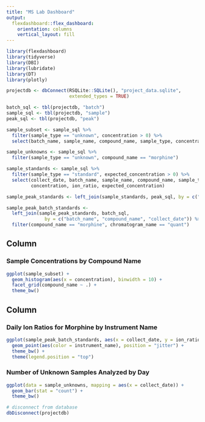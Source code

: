 ```yaml
---
title: "MS Lab Dashboard"
output: 
  flexdashboard::flex_dashboard:
    orientation: columns
    vertical_layout: fill
---
```


```r
library(flexdashboard)
library(tidyverse)
library(DBI)
library(lubridate)
library(DT)
library(plotly)

```

```r
projectdb <- dbConnect(RSQLite::SQLite(), "project_data.sqlite", 
                       extended_types = TRUE)
```

```r
batch_sql <- tbl(projectdb, "batch")
sample_sql <- tbl(projectdb, "sample")
peak_sql <- tbl(projectdb, "peak")
```


```r

sample_subset <- sample_sql %>% 
  filter(sample_type == "unknown", concentration > 0) %>% 
  select(batch_name, sample_name, compound_name, sample_type, concentration)

sample_unknowns <- sample_sql %>%
  filter(sample_type == "unknown", compound_name == "morphine")

sample_standards <- sample_sql %>% 
  filter(sample_type == "standard", expected_concentration > 0) %>% 
  select(collect_date, batch_name, sample_name, compound_name, sample_type, 
         concentration, ion_ratio, expected_concentration)

sample_peak_standards <- left_join(sample_standards, peak_sql, by = c("batch_name", "sample_name", "compound_name", "collect_date"))

sample_peak_batch_standards <- 
  left_join(sample_peak_standards, batch_sql,
              by = c("batch_name", "compound_name", "collect_date")) %>%
  filter(compound_name == "morphine", chromatogram_name == "quant")
```


Column {data-width=650}
-----------------------------------------------------------------------


### Sample Concentrations by Compound Name

```r

ggplot(sample_subset) +
  geom_histogram(aes(x = concentration), binwidth = 10) +
  facet_grid(compound_name ~ .) +
  theme_bw()

```


Column {data-width=350}
-----------------------------------------------------------------------

### Daily Ion Ratios for Morphine by Instrument Name

```r
ggplot(sample_peak_batch_standards, aes(x = collect_date, y = ion_ratio)) +
  geom_point(aes(color = instrument_name), position = "jitter") +
  theme_bw() +
  theme(legend.position = "top")
```

### Number of Unknown Samples Analyzed by Day

```r
ggplot(data = sample_unknowns, mapping = aes(x = collect_date)) +
  geom_bar(stat = "count") +
  theme_bw()
```


```r
# disconnect from database
dbDisconnect(projectdb)
```



